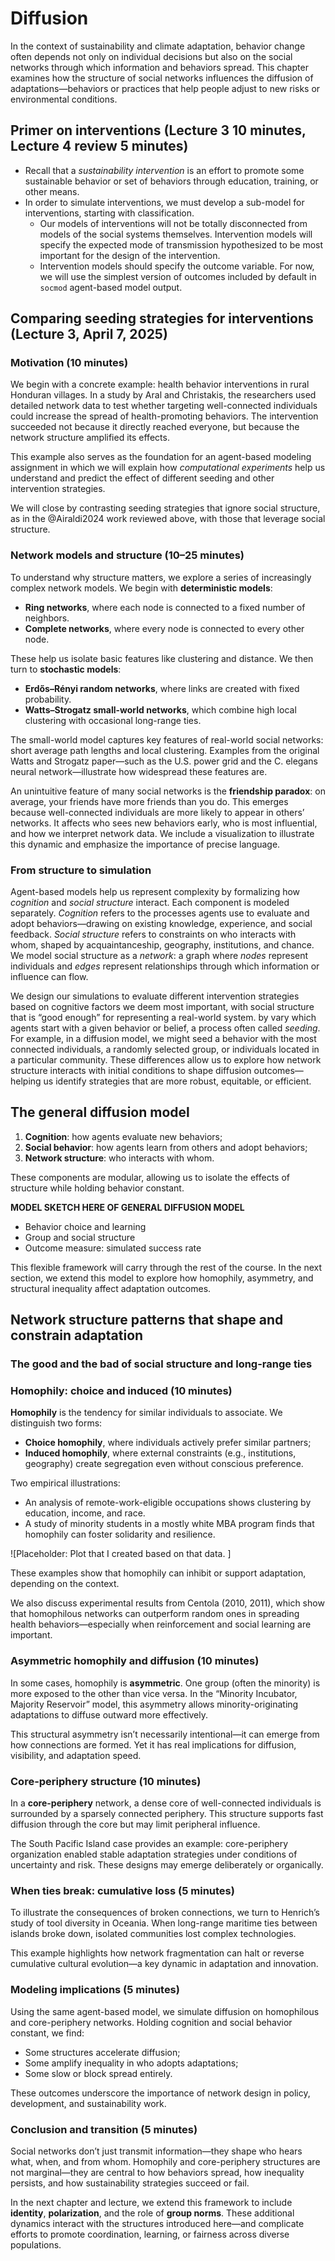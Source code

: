 # Diffusion

In the context of sustainability and climate adaptation, behavior change often depends not only on individual decisions but also on the social networks through which information and behaviors spread. This chapter examines how the structure of social networks influences the diffusion of adaptations—behaviors or practices that help people adjust to new risks or environmental conditions.


## Primer on interventions (Lecture 3 10 minutes, Lecture 4 review 5 minutes)


- Recall that a _sustainability intervention_ is an effort to promote some sustainable behavior or set of behaviors through education, training, or other means.
- In order to simulate interventions, we must develop a sub-model for interventions, starting with classification. 
  - Our models of interventions will not be totally disconnected from models of the social systems themselves. Intervention models will specify the expected mode of transmission hypothesized to be most important for the design of the intervention.
  - Intervention models should specify the outcome variable. For now, we will use the simplest version of outcomes included by default in `socmod` agent-based model output.

## Comparing seeding strategies for interventions (Lecture 3, April 7, 2025)

### Motivation (10 minutes)

We begin with a concrete example: health behavior interventions in rural Honduran villages. In a study by Aral and Christakis, the researchers used detailed network data to test whether targeting well-connected individuals could increase the spread of health-promoting behaviors. The intervention succeeded not because it directly reached everyone, but because the network structure amplified its effects.

This example also serves as the foundation for an agent-based modeling assignment in which we will explain how _computational experiments_ help us understand and predict the effect of different seeding and other intervention strategies.

We will close by contrasting seeding strategies that ignore social structure, as in the @Airaldi2024 work reviewed above, with those that leverage social structure.

### Network models and structure (10–25 minutes)

To understand why structure matters, we explore a series of increasingly complex network models. We begin with **deterministic models**:

-   **Ring networks**, where each node is connected to a fixed number of neighbors.
-   **Complete networks**, where every node is connected to every other node.

These help us isolate basic features like clustering and distance. We then turn to **stochastic models**:

-   **Erdős–Rényi random networks**, where links are created with fixed probability.
-   **Watts–Strogatz small-world networks**, which combine high local clustering with occasional long-range ties.

The small-world model captures key features of real-world social networks: short average path lengths and local clustering. Examples from the original Watts and Strogatz paper—such as the U.S. power grid and the C. elegans neural network—illustrate how widespread these features are.

An unintuitive feature of many social networks is the **friendship paradox**: on average, your friends have more friends than you do. This emerges because well-connected individuals are more likely to appear in others’ networks. It affects who sees new behaviors early, who is most influential, and how we interpret network data. We include a visualization to illustrate this dynamic and emphasize the importance of precise language.

### From structure to simulation 


Agent-based models help us represent complexity by formalizing how _cognition_ and _social structure_ interact. Each component is modeled separately. _Cognition_ refers to the processes agents use to evaluate and adopt behaviors—drawing on existing knowledge, experience, and social feedback. _Social structure_ refers to constraints on who interacts with whom, shaped by acquaintanceship, geography, institutions, and chance. We model social structure as a _network_: a graph where _nodes_ represent individuals and _edges_ represent relationships through which information or influence can flow.

We design our simulations to evaluate different intervention strategies based on cognitive factors we deem most important, with social structure that is "good enough" for representing a real-world system.   by vary which agents start with a given behavior or belief, a process often called _seeding_. For example, in a diffusion model, we might seed a behavior with the most connected individuals, a randomly selected group, or individuals located in a particular community. These differences allow us to explore how network structure interacts with initial conditions to shape diffusion outcomes—helping us identify strategies that are more robust, equitable, or efficient.


## The general diffusion model

1.  **Cognition**: how agents evaluate new behaviors;
2.  **Social behavior**: how agents learn from others and adopt behaviors;
3.  **Network structure**: who interacts with whom.

These components are modular, allowing us to isolate the effects of structure while holding behavior constant.


**MODEL SKETCH HERE OF GENERAL DIFFUSION MODEL**

- Behavior choice and learning
- Group and social structure
- Outcome measure: simulated success rate

This flexible framework will carry through the rest of the course. In the next section, we extend this model to explore how homophily, asymmetry, and structural inequality affect adaptation outcomes.

## Network structure patterns that shape and constrain adaptation


### The good and the bad of social structure and long-range ties


### Homophily: choice and induced (10 minutes)

**Homophily** is the tendency for similar individuals to associate. We distinguish two forms:

-   **Choice homophily**, where individuals actively prefer similar partners;
-   **Induced homophily**, where external constraints (e.g., institutions, geography) create segregation even without conscious preference.

Two empirical illustrations:

-   An analysis of remote-work-eligible occupations shows clustering by education, income, and race.
-   A study of minority students in a mostly white MBA program finds that homophily can foster solidarity and resilience.

\![Placeholder: Plot that I created based on that data. \]

These examples show that homophily can inhibit or support adaptation, depending on the context.

We also discuss experimental results from Centola (2010, 2011), which show that homophilous networks can outperform random ones in spreading health behaviors—especially when reinforcement and social learning are important.

### Asymmetric homophily and diffusion (10 minutes)

In some cases, homophily is **asymmetric**. One group (often the minority) is more exposed to the other than vice versa. In the "Minority Incubator, Majority Reservoir" model, this asymmetry allows minority-originating adaptations to diffuse outward more effectively.

This structural asymmetry isn’t necessarily intentional—it can emerge from how connections are formed. Yet it has real implications for diffusion, visibility, and adaptation speed.

### Core-periphery structure (10 minutes)

In a **core-periphery** network, a dense core of well-connected individuals is surrounded by a sparsely connected periphery. This structure supports fast diffusion through the core but may limit peripheral influence.

The South Pacific Island case provides an example: core-periphery organization enabled stable adaptation strategies under conditions of uncertainty and risk. These designs may emerge deliberately or organically.

### When ties break: cumulative loss (5 minutes)

To illustrate the consequences of broken connections, we turn to Henrich’s study of tool diversity in Oceania. When long-range maritime ties between islands broke down, isolated communities lost complex technologies.

This example highlights how network fragmentation can halt or reverse cumulative cultural evolution—a key dynamic in adaptation and innovation.

### Modeling implications (5 minutes)

Using the same agent-based model, we simulate diffusion on homophilous and core-periphery networks. Holding cognition and social behavior constant, we find:

-   Some structures accelerate diffusion;
-   Some amplify inequality in who adopts adaptations;
-   Some slow or block spread entirely.

These outcomes underscore the importance of network design in policy, development, and sustainability work.

### Conclusion and transition (5 minutes)

Social networks don’t just transmit information—they shape who hears what, when, and from whom. Homophily and core-periphery structures are not marginal—they are central to how behaviors spread, how inequality persists, and how sustainability strategies succeed or fail.

In the next chapter and lecture, we extend this framework to include **identity**, **polarization**, and the role of **group norms**. These additional dynamics interact with the structures introduced here—and complicate efforts to promote coordination, learning, or fairness across diverse populations.

